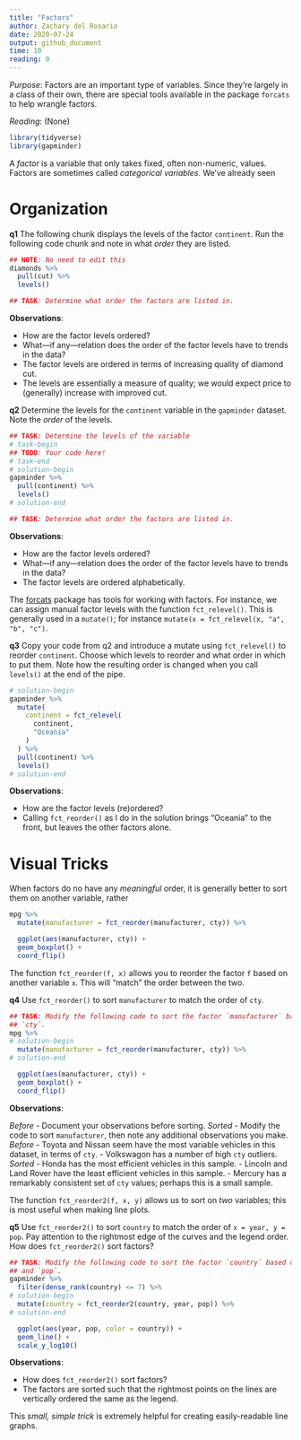 ```yaml
---
title: "Factors"
author: Zachary del Rosario
date: 2020-07-24
output: github_document
time: 10
reading: 0
---
```


*Purpose*: Factors are an important type of variables. Since they're largely in
a class of their own, there are special tools available in the package `forcats`
to help wrangle factors.

*Reading*: (None)

```r
library(tidyverse)
library(gapminder)
```

A *factor* is a variable that only takes fixed, often non-numeric, values.
Factors are sometimes called *categorical variables*. We've already seen

# Organization
<!-- -------------------------------------------------- -->

__q1__ The following chunk displays the levels of the factor `continent`. Run
the following code chunk and note in what *order* they are listed.

```r
## NOTE: No need to edit this
diamonds %>%
  pull(cut) %>%
  levels()

## TASK: Determine what order the factors are listed in.
```

**Observations**:

<!-- task-begin -->
- How are the factor levels ordered?
- What---if any---relation does the order of the factor levels have to trends in the data?
<!-- task-end -->
<!-- solution-begin -->
- The factor levels are ordered in terms of increasing quality of diamond cut.
- The levels are essentially a measure of quality; we would expect price to (generally) increase with improved cut.
<!-- solution-end -->

__q2__ Determine the levels for the `continent` variable in the `gapminder` dataset. Note the *order* of the levels.

```r
## TASK: Determine the levels of the variable
# task-begin
## TODO: Your code here!
# task-end
# solution-begin
gapminder %>%
  pull(continent) %>%
  levels()
# solution-end

## TASK: Determine what order the factors are listed in.
```

**Observations**:

<!-- task-begin -->
- How are the factor levels ordered?
- What---if any---relation does the order of the factor levels have to trends in the data?
<!-- task-end -->
<!-- solution-begin -->
- The factor levels are ordered alphabetically.
<!-- solution-end -->


The [forcats](https://forcats.tidyverse.org/) package has tools for working with
factors. For instance, we can assign manual factor levels with the function
`fct_relevel()`. This is generally used in a `mutate()`; for instance `mutate(x
= fct_relevel(x, "a", "b", "c")`.

__q3__ Copy your code from q2 and introduce a mutate using `fct_relevel()` to
reorder `continent`. Choose which levels to reorder and what order in which to
put them. Note how the resulting order is changed when you call `levels()` at
the end of the pipe.

```r
# solution-begin
gapminder %>%
  mutate(
    continent = fct_relevel(
      continent,
      "Oceania"
    )
  ) %>%
  pull(continent) %>%
  levels()
# solution-end

```

**Observations**:

<!-- task-begin -->
- How are the factor levels (re)ordered?
<!-- task-end -->
<!-- solution-begin -->
- Calling `fct_reorder()` as I do in the solution brings "Oceania" to the front, but leaves the other factors alone.
<!-- solution-end -->

# Visual Tricks
<!-- -------------------------------------------------- -->

When factors do no have any *meaningful* order, it is generally better to
sort them on another variable, rather

```r
mpg %>%
  mutate(manufacturer = fct_reorder(manufacturer, cty)) %>%

  ggplot(aes(manufacturer, cty)) +
  geom_boxplot() +
  coord_flip()
```

The function `fct_reorder(f, x)` allows you to reorder the factor `f` based on
another variable `x`. This will "match" the order between the two.

__q4__ Use `fct_reorder()` to sort `manufacturer` to match the order of `cty`.

```r
## TASK: Modify the following code to sort the factor `manufacturer` based on
## `cty`.
mpg %>%
# solution-begin
  mutate(manufacturer = fct_reorder(manufacturer, cty)) %>%
# solution-end

  ggplot(aes(manufacturer, cty)) +
  geom_boxplot() +
  coord_flip()
```

**Observations**:

<!-- task-begin -->
*Before*
- Document your observations before sorting.
*Sorted*
- Modify the code to sort `manufacturer`, then note any additional observations you make.
<!-- task-end -->
<!-- solution-begin -->
*Before*
- Toyota and Nissan seem have the most variable vehicles in this dataset, in terms of `cty`.
- Volkswagon has a number of high `cty` outliers.
*Sorted*
- Honda has the most efficient vehicles in this sample.
- Lincoln and Land Rover have the least efficient vehicles in this sample.
- Mercury has a remarkably consistent set of `cty` values; perhaps this is a small sample.
<!-- solution-end -->

The function `fct_reorder2(f, x, y)` allows us to sort on *two* variables; this
is most useful when making line plots.

__q5__ Use `fct_reorder2()` to sort `country` to match the order of `x = year, y = pop`. Pay attention to the rightmost edge of the curves and the legend order. How does `fct_reorder2()` sort factors?

```r
## TASK: Modify the following code to sort the factor `country` based on `year`
## and `pop`.
gapminder %>%
  filter(dense_rank(country) <= 7) %>%
# solution-begin
  mutate(country = fct_reorder2(country, year, pop)) %>%
# solution-end

  ggplot(aes(year, pop, color = country)) +
  geom_line() +
  scale_y_log10()
```

**Observations**:

<!-- task-begin -->
- How does `fct_reorder2()` sort factors?
<!-- task-end -->
<!-- solution-begin -->
- The factors are sorted such that the rightmost points on the lines are vertically ordered the same as the legend.
<!-- solution-end -->

This *small, simple trick* is extremely helpful for creating easily-readable
line graphs.
